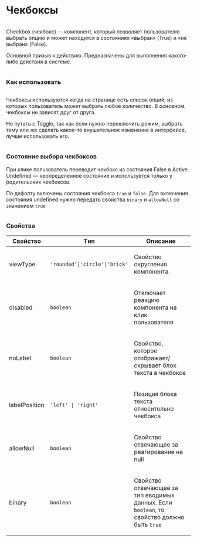 
<Meta of={checkboxStories}/>

<div class='column gap-24'>
  <h1>Чекбоксы</h1>
  <div class='column'>
    <p>Checkbox (чекбокс) — компонент, который позволяет пользователю выбрать опцию и может находится в состояниях
      «выбран» (True) и «не выбран» (False).</p>
    <p>Основной призыв к действию. Предназначены для выполнения какого-либо действия в системе. </p>
  </div>
  <h3>Как использовать</h3>
  <div class='column'>
    <p>Чекбоксы используются когда на странице есть список опций, из которых пользователь может выбрать любое
      количество. В основном, чекбоксы не зависят друг от друга.</p>
    <p>Не путать с Toggle, так как если нужно переключить режим, выбрать тему или же сделать какое-то внушительное
      изменение в интерфейсе, лучше использовать его.</p>
  </div>
  <div class='column'>
    <h3>Состояние выбора чекбоксов</h3>
    <div>
      <p>При клике пользователь переводит чекбокс из состояния False в Active. Undefined — неопределенное состояние и
        используется только у родительских чекбоксов.</p>
      <p>По дефолту включены состояния чекбокса <code>true</code> и <code>false</code>. Для включения состояния undefined нужно передать свойства <code>binary</code> и <code>allowNull</code> со значением <code>true</code></p>
    </div>
  </div>
  <div class='column'>
    <h3>Свойства</h3>
    <table>
      <thead>
      <tr>
        <th>Свойство</th>
        <th>Tип</th>
        <th>Описание</th>
      </tr>
      </thead>
      <tbody>
      <tr>
        <td class='text-align-center'>
          <p>viewType</p>
        </td>
        <td class='text-align-center'>
          <code>'rounded'|'circle'|'brick'</code>
        </td>
        <td class='text-align-center'>
          <p>Свойство округления компонента.</p>
        </td>
      </tr>
      <tr>
        <td class='text-align-center'>
          <p>disabled</p>
        </td>
        <td class='text-align-center'>
          <code>boolean</code>
        </td>
        <td class='text-align-center'>
          <p>Отключает реакцию компонента на клик пользователя</p>
        </td>
      </tr>
      <tr>
        <td class='text-align-center'>
          <p>noLabel</p>
        </td>
        <td class='text-align-center'>
          <code>boolean</code>
        </td>
        <td class='text-align-center'>
          <p>Свойство, которое отображает/скрывает блок текста в чекбоксе</p>
        </td>
      </tr>
      <tr>
        <td class='text-align-center'>
          <p>labelPosition</p>
        </td>
        <td class='text-align-center'>
          <code>'left' | 'right'</code>
        </td>
        <td class='text-align-center'>
          <p>Позиция блока текста относительно чекбокса</p>
        </td>
      </tr>
      <tr>
        <td class='text-align-center'>
          <p>allowNull</p>
        </td>
        <td class='text-align-center'>
          <code>boolean</code>
        </td>
        <td class='text-align-center'>
          <p>Свойство отвечающее за реагирование на null</p>
        </td>
      </tr>
      <tr>
        <td class='text-align-center'>
          <p>binary</p>
        </td>
        <td class='text-align-center'>
          <code>boolean</code>
        </td>
        <td class='text-align-center'>
          <p>Свойство отвечающее за тип вводимых данных. Если <code>boolean</code>, то свойство должно быть <code>true</code></p>
        </td>
      </tr>
      </tbody>
    </table>
  </div>
</div>

